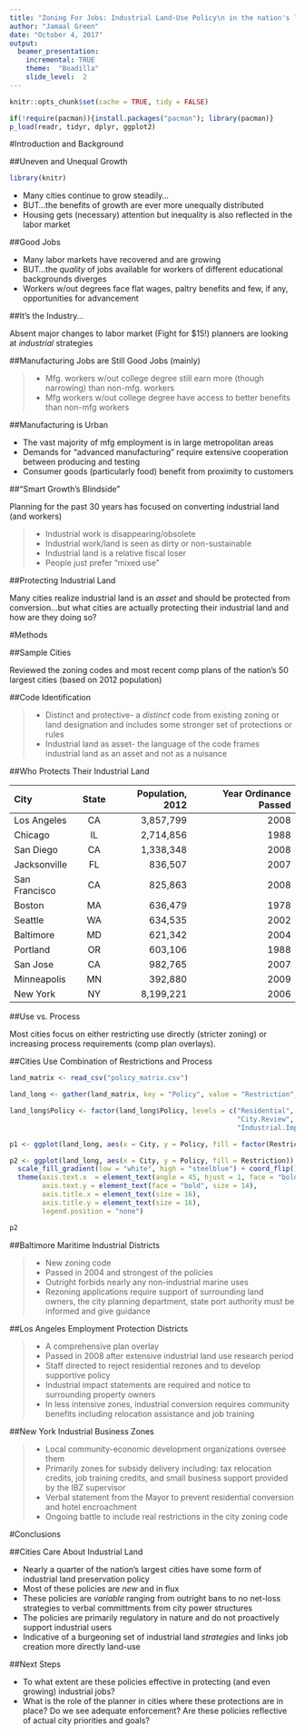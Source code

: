 ```yaml
---
title: "Zoning For Jobs: Industrial Land-Use Policy\n in the nation's largest cities"
author: "Jamaal Green"
date: "October 4, 2017"
output: 
  beamer_presentation:
    incremental: TRUE
    theme:  "Boadilla"
    slide_level:  2
---
```


```r
knitr::opts_chunk$set(cache = TRUE, tidy = FALSE)

if(!require(pacman)){install.packages("pacman"); library(pacman)}
p_load(readr, tidyr, dplyr, ggplot2)
```

#Introduction and Background

##Uneven and Unequal Growth
```r
library(knitr)
```

- Many cities continue to grow steadily...
- BUT...the benefits of growth are ever more unequally distributed
- Housing gets (necessary) attention but inequality is also reflected in the labor market

##Good Jobs

- Many labor markets have recovered and are growing
- BUT...the *quality* of jobs available for workers of different educational backgrounds diverges
- Workers w/out degrees face flat wages, paltry benefits and few, if any, opportunities for advancement

##It's the Industry...

Absent major changes to labor market (Fight for $15!) planners are looking at *industrial* strategies

##Manufacturing Jobs are Still Good Jobs (mainly)

> - Mfg. workers w/out college degree still earn more (though narrowing) than non-mfg. workers
> - Mfg workers w/out college degree have access to better benefits than non-mfg workers

##Manufacturing is Urban

- The vast majority of mfg employment is in large metropolitan areas
- Demands for "advanced manufacturing" require extensive cooperation between producing and testing
- Consumer goods (particularly food) benefit from proximity to customers

##"Smart Growth's Blindside"

Planning for the past 30 years has focused on converting industrial land (and workers)

> - Industrial work is disappearing/obsolete
> - Industrial work/land is seen as dirty or non-sustainable
> - Industrial land is a relative fiscal loser 
> - People just prefer "mixed use"

##Protecting Industrial Land

Many cities realize industrial land is an *asset* and should be protected from conversion...but what cities are actually protecting their industrial land and how are they doing so?

#Methods

##Sample Cities

Reviewed the zoning codes and most recent comp plans of the nation's 50 largest cities (based on 2012 population)

##Code Identification

> - Distinct and protective- a *distinct* code from existing zoning or land designation and includes some stronger set of protections or rules
> - Industrial land as asset- the language of the code frames industrial land as an asset and not as a nuisance

##Who Protects Their Industrial Land

| City          | State | Population, 2012 | Year Ordinance Passed |
|:---------------|:-----:| ----------------:| ---------------------:|
| Los Angeles   |   CA  |     3,857,799    |          2008         |
| Chicago       |   IL  |     2,714,856    |          1988         |
| San Diego     |   CA  |     1,338,348    |          2008         |
| Jacksonville  |   FL  |      836,507     |          2007         |
| San Francisco |   CA  |      825,863     |          2008         |
| Boston        |   MA  |      636,479     |          1978         |
| Seattle       |   WA  |      634,535     |          2002         |
| Baltimore     |   MD  |      621,342     |          2004         |
| Portland      |   OR  |      603,106     |          1988         |
| San Jose      |   CA  |      982,765     |          2007         |
| Minneapolis   |   MN  |      392,880     |          2009         |
| New York      |   NY  |     8,199,221    |          2006         |

##Use vs. Process

Most cities focus on either restricting use directly (stricter zoning) or increasing process requirements (comp plan overlays). 


##Cities Use Combination of Restrictions and Process

```r

land_matrix <- read_csv("policy_matrix.csv")

land_long <- gather(land_matrix, key = "Policy", value = "Restriction", 2:9)

land_long$Policy <- factor(land_long$Policy, levels = c("Residential", "Commercial", "Educational", 
                                                        "City.Review", "Region.State",
                                                        "Industrial.Impact", "CBA", "Industrial.Support"))

p1 <- ggplot(land_long, aes(x = City, y = Policy, fill = factor(Restriction))) + geom_tile() + scale_fill_manual(values = c("white", "blue" )) + coord_flip() + theme(axis.text.x  = element_text(angle = 45, hjust = 1))

p2 <- ggplot(land_long, aes(x = City, y = Policy, fill = Restriction)) + geom_tile(color = "white") + 
  scale_fill_gradient(low = "white", high = "steelblue") + coord_flip() + 
  theme(axis.text.x  = element_text(angle = 45, hjust = 1, face = "bold", size = 14),
        axis.text.y = element_text(face = "bold", size = 14),
        axis.title.x = element_text(size = 16),
        axis.title.y = element_text(size = 16),
        legend.position = "none") 

p2
```

##Baltimore Maritime Industrial Districts

> - New zoning code
> - Passed in 2004 and strongest of the policies
> - Outright forbids nearly any non-industrial marine uses 
> - Rezoning applications require support of surrounding land owners, the city planning department, state port authority must be informed and give guidance

##Los Angeles Employment Protection Districts

> - A comprehensive plan overlay
> - Passed in 2008 after extensive industrial land use research period
> - Staff directed to reject residential rezones and to develop supportive policy
> - Industrial impact statements are required and notice to surrounding property owners
> - In less intensive zones, industrial conversion requires community benefits including relocation assistance and job training

##New York Industrial Business Zones

> - Local community-economic development organizations oversee them
> - Primarily zones for subsidy delivery including: tax relocation credits, job training credits, and small business support provided by the IBZ supervisor
> - Verbal statement from the Mayor to prevent residential conversion and hotel encroachment
> - Ongoing battle to include real restrictions in the city zoning code

#Conclusions

##Cities Care About Industrial Land

- Nearly a quarter of the nation's largest cities have some form of industrial land preservation policy
- Most of these policies are *new* and in flux
- These policies are *variable* ranging from outright bans to no net-loss strategies to verbal committments from city power structures
- The policies are primarily regulatory in nature and do not proactively support industrial users
- Indicative of a burgeoning set of industrial land *strategies* and links job creation more directly land-use

##Next Steps

- To what extent are these policies effective in protecting (and even growing) industrial jobs?
- What is the role of the planner in cities where these protections are in place? Do we see adequate enforcement? Are these policies reflective of actual city priorities and goals? 


